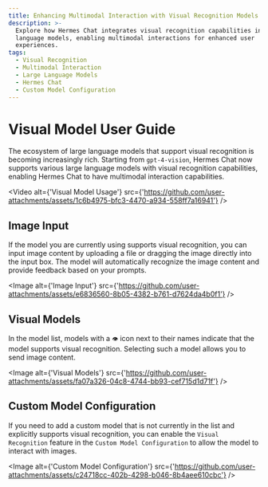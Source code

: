 ```yaml
---
title: Enhancing Multimodal Interaction with Visual Recognition Models
description: >-
  Explore how Hermes Chat integrates visual recognition capabilities into large
  language models, enabling multimodal interactions for enhanced user
  experiences.
tags:
  - Visual Recognition
  - Multimodal Interaction
  - Large Language Models
  - Hermes Chat
  - Custom Model Configuration
---
```


# Visual Model User Guide

The ecosystem of large language models that support visual recognition is becoming increasingly rich. Starting from `gpt-4-vision`, Hermes Chat now supports various large language models with visual recognition capabilities, enabling Hermes Chat to have multimodal interaction capabilities.

<Video alt={'Visual Model Usage'} src={'https://github.com/user-attachments/assets/1c6b4975-bfc3-4470-a934-558ff7a16941'} />

## Image Input

If the model you are currently using supports visual recognition, you can input image content by uploading a file or dragging the image directly into the input box. The model will automatically recognize the image content and provide feedback based on your prompts.

<Image alt={'Image Input'} src={'https://github.com/user-attachments/assets/e6836560-8b05-4382-b761-d7624da4b0f1'} />

## Visual Models

In the model list, models with a `👁️` icon next to their names indicate that the model supports visual recognition. Selecting such a model allows you to send image content.

<Image alt={'Visual Models'} src={'https://github.com/user-attachments/assets/fa07a326-04c8-4744-bb93-cef715d1d71f'} />

## Custom Model Configuration

If you need to add a custom model that is not currently in the list and explicitly supports visual recognition, you can enable the `Visual Recognition` feature in the `Custom Model Configuration` to allow the model to interact with images.

<Image alt={'Custom Model Configuration'} src={'https://github.com/user-attachments/assets/c24718cc-402b-4298-b046-8b4aee610cbc'} />
